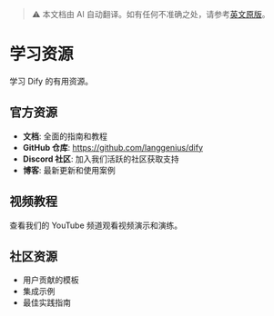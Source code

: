 > ⚠️ 本文档由 AI 自动翻译。如有任何不准确之处，请参考[英文原版](../../../../en/documentation/pages/getting-started/resources.mdx)。

# 学习资源

学习 Dify 的有用资源。

## 官方资源

- **文档**: 全面的指南和教程
- **GitHub 仓库**: https://github.com/langgenius/dify
- **Discord 社区**: 加入我们活跃的社区获取支持
- **博客**: 最新更新和使用案例

## 视频教程

查看我们的 YouTube 频道观看视频演示和演练。

## 社区资源

- 用户贡献的模板
- 集成示例
- 最佳实践指南